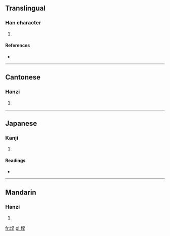 ==Translingual==

===Han character===
{{Han char|rn=32|rad=土|as=07|sn=10|four=4611<sub>4</sub>|canj=土口竹土 (GRHG), 土口一土 (GRMG)}}

# {{defn|Han|sort=土07}}

====References====
* {{Han ref|kx=0230.121|dkj=05150|hdz=10444.100|uh=57D5|ud=22485|bh=D14C|bd=53580}}

----

==Cantonese==

===Hanzi===
{{yue-hanzi|jyut=|y=ching4}}

# {{defn|Cantonese|sort=土07}}

----

==Japanese==

===Kanji===
{{ja-kanji|grade=|rs=土07}}

# {{defn|Japanese|sort=土07}}

====Readings====
* {{ja-readings|on=[[てい]] (tei)|kun=[[びん]] (bin)}}

----

==Mandarin==

===Hanzi===
{{cmn-hanzi|pin=[[chéng]] ([[cheng2]]), [[xuān]] ([[xuan1]])|wg=ch'eng<sup>2</sup>, hsüan<sup>1</sup>}}

# {{defn|Mandarin|sort=土07}}

[[fr:埕]]
[[pl:埕]]